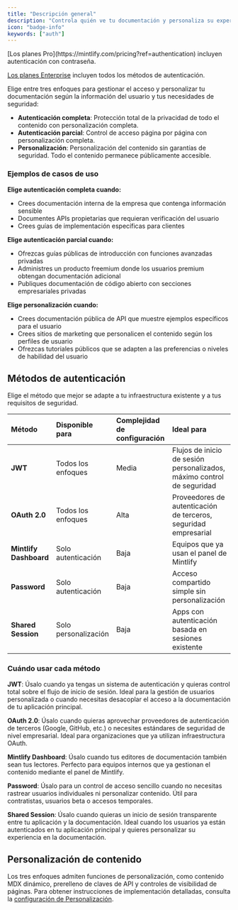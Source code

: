 ```yaml
---
title: "Descripción general"
description: "Controla quién ve tu documentación y personaliza su experiencia"
icon: "badge-info"
keywords: ["auth"]
---
```


<Info>
  [Los planes Pro](https://mintlify.com/pricing?ref=authentication) incluyen autenticación con contraseña.

  [Los planes Enterprise](https://mintlify.com/pricing?ref=authentication) incluyen todos los métodos de autenticación.
</Info>

Elige entre tres enfoques para gestionar el acceso y personalizar tu documentación según la información del usuario y tus necesidades de seguridad:

- **Autenticación completa**: Protección total de la privacidad de todo el contenido con personalización completa.
- **Autenticación parcial**: Control de acceso página por página con personalización completa.
- **Personalización**: Personalización del contenido sin garantías de seguridad. Todo el contenido permanece públicamente accesible.

### Ejemplos de casos de uso

**Elige autenticación completa cuando:**

- Crees documentación interna de la empresa que contenga información sensible
- Documentes APIs propietarias que requieran verificación del usuario
- Crees guías de implementación específicas para clientes

**Elige autenticación parcial cuando:**

- Ofrezcas guías públicas de introducción con funciones avanzadas privadas
- Administres un producto freemium donde los usuarios premium obtengan documentación adicional
- Publiques documentación de código abierto con secciones empresariales privadas

**Elige personalización cuando:**

- Crees documentación pública de API que muestre ejemplos específicos para el usuario
- Crees sitios de marketing que personalicen el contenido según los perfiles de usuario
- Ofrezcas tutoriales públicos que se adapten a las preferencias o niveles de habilidad del usuario

## Métodos de autenticación

Elige el método que mejor se adapte a tu infraestructura existente y a tus requisitos de seguridad.

| Método | Disponible para | Complejidad de configuración | Ideal para |
|:-------|:--------------|:-----------------|:----------|
| **JWT** | Todos los enfoques | Media | Flujos de inicio de sesión personalizados, máximo control de seguridad |
| **OAuth 2.0** | Todos los enfoques | Alta | Proveedores de autenticación de terceros, seguridad empresarial |
| **Mintlify Dashboard** | Solo autenticación | Baja | Equipos que ya usan el panel de Mintlify |
| **Password** | Solo autenticación | Baja | Acceso compartido simple sin personalización |
| **Shared Session** | Solo personalización | Baja | Apps con autenticación basada en sesiones existente |

### Cuándo usar cada método

**JWT**: Úsalo cuando ya tengas un sistema de autenticación y quieras control total sobre el flujo de inicio de sesión. Ideal para la gestión de usuarios personalizada o cuando necesitas desacoplar el acceso a la documentación de tu aplicación principal.

**OAuth 2.0**: Úsalo cuando quieras aprovechar proveedores de autenticación de terceros (Google, GitHub, etc.) o necesites estándares de seguridad de nivel empresarial. Ideal para organizaciones que ya utilizan infraestructura OAuth.

**Mintlify Dashboard**: Úsalo cuando tus editores de documentación también sean tus lectores. Perfecto para equipos internos que ya gestionan el contenido mediante el panel de Mintlify.

**Password**: Úsalo para un control de acceso sencillo cuando no necesitas rastrear usuarios individuales ni personalizar contenido. Útil para contratistas, usuarios beta o accesos temporales.

**Shared Session**: Úsalo cuando quieras un inicio de sesión transparente entre tu aplicación y la documentación. Ideal cuando los usuarios ya están autenticados en tu aplicación principal y quieres personalizar su experiencia en la documentación.

## Personalización de contenido

Los tres enfoques admiten funciones de personalización, como contenido MDX dinámico, prerelleno de claves de API y controles de visibilidad de páginas. Para obtener instrucciones de implementación detalladas, consulta la [configuración de Personalización](/es/authentication-personalization/personalization-setup).

